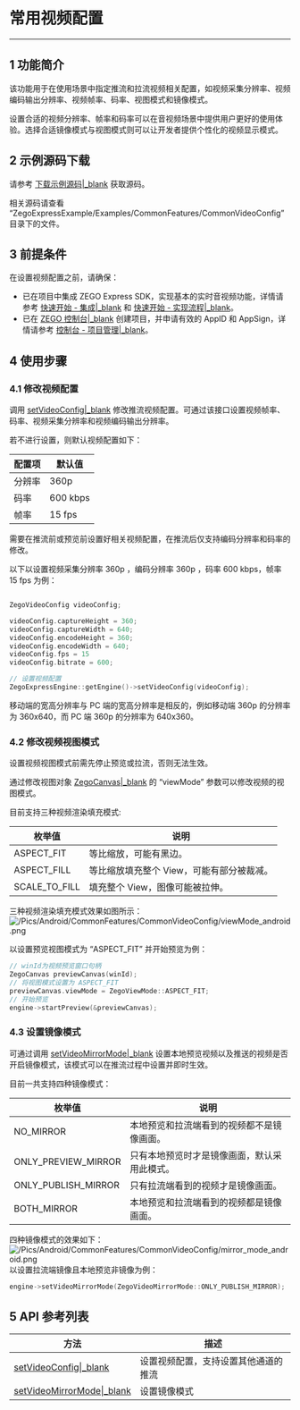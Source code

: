 # 常用视频配置

- - -

## 1 功能简介

该功能用于在使用场景中指定推流和拉流视频相关配置，如视频采集分辨率、视频编码输出分辨率、视频帧率、码率、视图模式和镜像模式。  

设置合适的视频分辨率、帧率和码率可以在音视频场景中提供用户更好的使用体验。选择合适镜像模式与视图模式则可以让开发者提供个性化的视频显示模式。

## 2 示例源码下载

请参考 [下载示例源码\|_blank](#9972) 获取源码。

相关源码请查看 “ZegoExpressExample/Examples/CommonFeatures/CommonVideoConfig”目录下的文件。

## 3 前提条件

在设置视频配置之前，请确保：

- 已在项目中集成 ZEGO Express SDK，实现基本的实时音视频功能，详情请参考  [快速开始 - 集成\|_blank](#9975) 和  [快速开始 - 实现流程\|_blank](#9976)。
- 已在 [ZEGO 控制台\|_blank](https://console.zego.im) 创建项目，并申请有效的 AppID 和 AppSign，详情请参考 [控制台 - 项目管理\|_blank](#1265)。

## 4 使用步骤

### 4.1 修改视频配置
调用 [setVideoConfig\|_blank](@setVideoConfig) 修改推流视频配置。可通过该接口设置视频帧率、码率、视频采集分辨率和视频编码输出分辨率。

若不进行设置，则默认视频配置如下：

|配置项|默认值|
|-|-|
|分辨率|360p|
|码率| 600 kbps|
|帧率|15 fps|

<div class="mk-warning">
需要在推流前或预览前设置好相关视频配置，在推流后仅支持编码分辨率和码率的修改。
</div>

以下以设置视频采集分辨率 360p ，编码分辨率 360p ，码率 600 kbps，帧率 15 fps 为例：

```C++

ZegoVideoConfig videoConfig;

videoConfig.captureHeight = 360;
videoConfig.captureWidth = 640;
videoConfig.encodeHeight = 360;
videoConfig.encodeWidth = 640;
videoConfig.fps = 15
videoConfig.bitrate = 600;

// 设置视频配置
ZegoExpressEngine::getEngine()->setVideoConfig(videoConfig);
```

<div class="mk-hint">
移动端的宽高分辨率与 PC 端的宽高分辨率是相反的，例如移动端 360p 的分辨率为 360x640，而 PC 端 360p 的分辨率为 640x360。
</div>

### 4.2 修改视频视图模式

<div class="mk-warning">
设置视频视图模式前需先停止预览或拉流，否则无法生效。
</div>

通过修改视图对象 [ZegoCanvas\|_blank](@ZegoCanvas) 的 “viewMode” 参数可以修改视频的视图模式。

目前支持三种视频渲染填充模式:

|枚举值|说明|
|-|-|
|ASPECT_FIT|等比缩放，可能有黑边。|
|ASPECT_FILL|等比缩放填充整个 View，可能有部分被裁减。|
|SCALE_TO_FILL|填充整个 View，图像可能被拉伸。|

三种视频渲染填充模式效果如图所示：
![/Pics/Android/CommonFeatures/CommonVideoConfig/viewMode_android.png](http://doc.oa.zego.im/Pics/Android/CommonFeatures/CommonVideoConfig/viewMode_android.png)

以设置预览视图模式为 “ASPECT_FIT” 并开始预览为例：

```C++
// winId为视频预览窗口句柄
ZegoCanvas previewCanvas(winId);
// 将视图模式设置为 ASPECT_FIT
previewCanvas.viewMode = ZegoViewMode::ASPECT_FIT;
// 开始预览
engine->startPreview(&previewCanvas);
```

### 4.3 设置镜像模式

可通过调用 [setVideoMirrorMode\|_blank](@setVideoMirrorMode) 设置本地预览视频以及推送的视频是否开启镜像模式，该模式可以在推流过程中设置并即时生效。

目前一共支持四种镜像模式：

|枚举值|说明|
|-|-|
|NO_MIRROR|本地预览和拉流端看到的视频都不是镜像画面。|
|ONLY_PREVIEW_MIRROR|只有本地预览时才是镜像画面，默认采用此模式。|
|ONLY_PUBLISH_MIRROR|只有拉流端看到的视频才是镜像画面。|
|BOTH_MIRROR|本地预览和拉流端看到的视频都是镜像画面。|

四种镜像模式的效果如下：
![/Pics/Android/CommonFeatures/CommonVideoConfig/mirror_mode_android.png](http://doc.oa.zego.im/Pics/Android/CommonFeatures/CommonVideoConfig/mirror_mode_android.png)
以设置拉流端镜像且本地预览非镜像为例：
```C++
engine->setVideoMirrorMode(ZegoVideoMirrorMode::ONLY_PUBLISH_MIRROR);
```

## 5 API 参考列表

| 方法        | 描述           |
| ----------- | -------------- |
| [setVideoConfig\|_blank](@setVideoConfig)|设置视频配置，支持设置其他通道的推流  |
| [setVideoMirrorMode\|_blank](@setVideoMirrorMode)| 设置镜像模式  |
